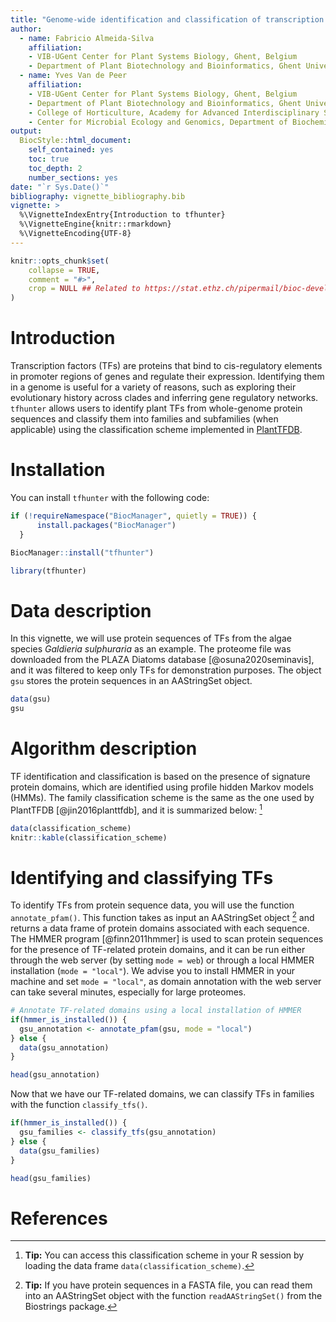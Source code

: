 ```yaml
---
title: "Genome-wide identification and classification of transcription factors in plant genomes"
author: 
  - name: Fabricio Almeida-Silva
    affiliation: 
    - VIB-UGent Center for Plant Systems Biology, Ghent, Belgium
    - Department of Plant Biotechnology and Bioinformatics, Ghent University, Ghent, Belgium
  - name: Yves Van de Peer
    affiliation: 
    - VIB-UGent Center for Plant Systems Biology, Ghent, Belgium
    - Department of Plant Biotechnology and Bioinformatics, Ghent University, Ghent, Belgium
    - College of Horticulture, Academy for Advanced Interdisciplinary Studies, Nanjing Agricultural University, Nanjing, China
    - Center for Microbial Ecology and Genomics, Department of Biochemistry, Genetics and Microbiology, University of Pretoria, Pretoria, South Africa
output: 
  BiocStyle::html_document:
    self_contained: yes
    toc: true
    toc_depth: 2
    number_sections: yes
date: "`r Sys.Date()`"
bibliography: vignette_bibliography.bib
vignette: >
  %\VignetteIndexEntry{Introduction to tfhunter}
  %\VignetteEngine{knitr::rmarkdown}
  %\VignetteEncoding{UTF-8}  
---
```


```r
knitr::opts_chunk$set(
    collapse = TRUE,
    comment = "#>",
    crop = NULL ## Related to https://stat.ethz.ch/pipermail/bioc-devel/2020-April/016656.html
)
```


# Introduction

Transcription factors (TFs) are proteins that bind to cis-regulatory elements 
in promoter regions of genes and regulate their expression. 
Identifying them in a genome is useful for a variety of reasons, such as 
exploring their evolutionary history across clades and inferring 
gene regulatory networks. `tfhunter` allows users to identify plant TFs 
from whole-genome protein sequences and classify them into families 
and subfamilies (when applicable) using the classification scheme
implemented in [PlantTFDB](http://planttfdb.gao-lab.org/).

# Installation

You can install `tfhunter` with the following code:

```r
if (!requireNamespace("BiocManager", quietly = TRUE)) {
      install.packages("BiocManager")
  }

BiocManager::install("tfhunter")
```

```r
library(tfhunter)
```

# Data description

In this vignette, we will use protein sequences of TFs from the algae species *Galdieria sulphuraria* as an example. The proteome file was downloaded from the PLAZA Diatoms database [@osuna2020seminavis], and it was filtered to keep only TFs for demonstration purposes. The object `gsu` stores the protein sequences in an AAStringSet object.

```r
data(gsu)
gsu
```


# Algorithm description

TF identification and classification is based on the presence of signature protein domains, which are identified using profile hidden Markov models (HMMs). The family classification scheme is the same as the one used by PlantTFDB [@jin2016planttfdb], and it is summarized below: [^1]

```r
data(classification_scheme)
knitr::kable(classification_scheme)
```


[^1]: **Tip:** You can access this classification scheme in your R session by loading the data frame `data(classification_scheme)`.

# Identifying and classifying TFs

To identify TFs from protein sequence data, you will use the function `annotate_pfam()`. This function takes as input an AAStringSet object [^2] and returns a data frame of protein domains associated with each sequence. The HMMER program [@finn2011hmmer] is used to scan protein sequences for the presence of TF-related protein domains, and it can be run either through the web server (by setting `mode = web`) or through a local HMMER installation (`mode = "local"`). We advise you to install HMMER in your machine and set `mode = "local"`, as domain annotation with the web server can take several minutes, especially for large proteomes.

[^2]: **Tip:** If you have protein sequences in a FASTA file, you can read them into an AAStringSet object with the function `readAAStringSet()` from the Biostrings package.

```r
# Annotate TF-related domains using a local installation of HMMER
if(hmmer_is_installed()) {
  gsu_annotation <- annotate_pfam(gsu, mode = "local")
} else {
  data(gsu_annotation)
}

head(gsu_annotation)
```

Now that we have our TF-related domains, we can classify TFs in families with the function `classify_tfs()`.

```r
if(hmmer_is_installed()) {
  gsu_families <- classify_tfs(gsu_annotation)
} else {
  data(gsu_families)
}

head(gsu_families)
```


# References
